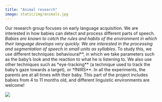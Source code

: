 ```yaml
---
title: "Animal research"
image: static/img/animals.jpg
---
```


::: textbox
Our research group focuses on early language acquisition. We are interested in how babies can detect and process different parts of speech*. Babies are known to catch the rules and habits of the environment in which their language develops very quickly. We are interested in the processing and segmentation of speech in small units as syllables*. To study this, we use different techniques: behavioural**, in which we take parameters such as the baby's look and the reaction to what he is listening to. We also use other techniques such as *eye-tracking** (a technique used to track the baby’s gaze towards a target), or *fNIRS**. In all the experiments, the parents are at all times with their baby. This part of the project includes babies from 4 to 11 months old, and different linguistic environments are welcome!
:::


![](static/img/animals.jpg)